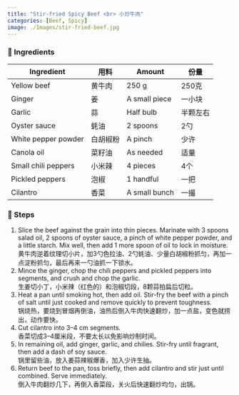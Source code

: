 ```yaml
---
title: "Stir-fried Spicy Beef <br> 小炒牛肉"
categories: [Beef, Spicy]
image: ./Images/stir-fried-beef.jpg
---
```


### 🥣 Ingredients

| Ingredient | 用料 | Amount | 份量 |
|------------|------|--------|------|
| Yellow beef | 黄牛肉 | 250 g | 250克 |
| Ginger | 姜 | A small piece | 一小块 |
| Garlic | 蒜 | Half bulb | 半颗左右 |
| Oyster sauce | 蚝油 | 2 spoons | 2勺 |
| White pepper powder | 白胡椒粉 | A pinch | 少许 |
| Canola oil | 菜籽油 | As needed | 适量 |
| Small chili peppers | 小米辣 | 4 pieces | 4个 |
| Pickled peppers | 泡椒 | 1 handful | 一把 |
| Cilantro | 香菜 | A small bunch | 一撮 |

### 🍴 Steps
1. Slice the beef against the grain into thin pieces. Marinate with 3 spoons salad oil, 2 spoons of oyster sauce, a pinch of white pepper powder, and a little starch. Mix well, then add 1 more spoon of oil to lock in moisture.  
  黄牛肉逆着纹理切小片，加3勺色拉油、2勺蚝油、少量白胡椒粉抓匀，再加一点淀粉抓匀，最后再来一勺油抓一下锁水。
2. Mince the ginger, chop the chili peppers and pickled peppers into segments, and crush and chop the garlic.  
  生姜切小丁，小米辣（红色的）和泡椒切段，8颗蒜拍扁后切粒。
3. Heat a pan until smoking hot, then add oil. Stir-fry the beef with a pinch of salt until just cooked and remove quickly to prevent toughness.  
  锅烧热，要烧到冒烟再倒油，油热后倒入牛肉快速翻炒，加一点盐，变色就捞出，动作要快。
4. Cut cilantro into 3–4 cm segments.  
  香菜切成3–4厘米段，不要太长以免影响炒制时间。
5. In remaining oil, add ginger, garlic, and chilies. Stir-fry until fragrant, then add a dash of soy sauce.  
  锅里留些油，放入姜蒜辣椒爆香，加入少许生抽。
6. Return beef to the pan, toss briefly, then add cilantro and stir just until combined. Serve immediately.  
  倒入牛肉翻炒几下，再倒入香菜段，关火后快速翻炒均匀，出锅。